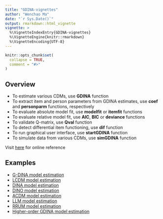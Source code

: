 ```yaml
---
title: "GDINA-vignettes"
author: "Wenchao Ma"
date: "`r Sys.Date()`"
output: rmarkdown::html_vignette
vignette: >
  %\VignetteIndexEntry{GDINA-vignettes}
  %\VignetteEngine{knitr::rmarkdown}
  %\VignetteEncoding{UTF-8}
---
```


```r
knitr::opts_chunk$set(
  collapse = TRUE,
  comment = "#>"
)
```

## Overview


* To estimate various CDMs, use **GDINA** function
* To extract item and person parameters from GDINA estimates, use **coef** and **personparm** functions, respectively
* To evaluate absolute model fit, use **modelfit** or **itemfit** functions
* To evaluate relative model fit, use **AIC**, **BIC** or **deviance** functions
* To validate Q-matrix, use **Qval** function
* To detect differential item functioning, use **dif** function
* To run graphical user interface, use **startGDINA** function
* To simulate data from various CDMs, use **simGDINA** function

Visit [here](https://wenchao-ma.github.io/GDINA/reference/index.html) for online reference

## Examples

* [G-DINA model estimation](https://wenchao-ma.github.io/GDINA/articles/OnlineExercises/GDINA_example.html) 
* [LCDM model estimation](https://wenchao-ma.github.io/GDINA/articles/OnlineExercises/LCDM_example.html) 
* [DINA model estimation](https://wenchao-ma.github.io/GDINA/articles/OnlineExercises/DINA_example.html) 
* [DINO model estimation](https://wenchao-ma.github.io/GDINA/articles/OnlineExercises/DINO_example.html) 
* [ACDM model estimation](https://wenchao-ma.github.io/GDINA/articles/OnlineExercises/ACDM_example.html) 
* [LLM model estimation](https://wenchao-ma.github.io/GDINA/articles/OnlineExercises/LLM_example.html) 
* [RRUM model estimation](https://wenchao-ma.github.io/GDINA/articles/OnlineExercises/RRUM_example.html) 
* [Higher-order GDINA model estimation](https://wenchao-ma.github.io/GDINA/articles/OnlineExercises/HOGDINA_example.html)  

